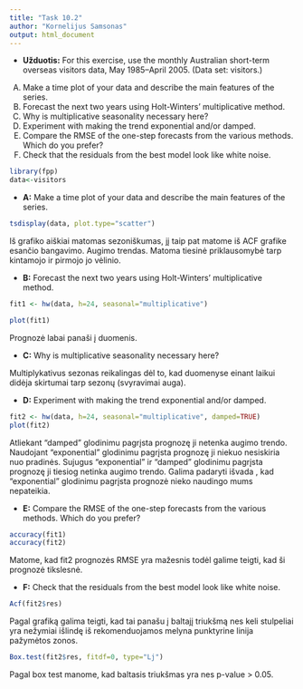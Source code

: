 ```yaml
---
title: "Task 10.2"
author: "Kornelijus Samsonas"
output: html_document
---
```


* **Užduotis:**  For this exercise, use the monthly Australian short-term overseas visitors data, May 1985–April 2005. (Data set: visitors.)
(A) Make a time plot of your data and describe the main features of the series.
(B) Forecast the next two years using Holt-Winters’ multiplicative method.
(C) Why is multiplicative seasonality necessary here?
(D) Experiment with making the trend exponential and/or damped.
(E) Compare the RMSE of the one-step forecasts from the various methods. Which do you prefer?
(F) Check that the residuals from the best model look like white noise.

```r
library(fpp)
data<-visitors
```

* **A:** Make a time plot of your data and describe the main features of the series.

```r
tsdisplay(data, plot.type="scatter")
```

Iš grafiko aiškiai matomas sezoniškumas, jį taip pat matome iš ACF grafike esančio bangavimo. Augimo trendas. Matoma tiesinė priklausomybė tarp kintamojo ir pirmojo jo vėlinio.

* **B:** Forecast the next two years using Holt-Winters’ multiplicative method.

```r

fit1 <- hw(data, h=24, seasonal="multiplicative")

plot(fit1)
```

Prognozė labai panaši į duomenis.

* **C:** Why is multiplicative seasonality necessary here?

Multiplykativus sezonas reikalingas dėl to, kad duomenyse einant laikui didėja skirtumai tarp sezonų (svyravimai auga).

* **D:** Experiment with making the trend exponential and/or damped.

```r
fit2 <- hw(data, h=24, seasonal="multiplicative", damped=TRUE)
plot(fit2)
```

Atliekant "damped" glodinimu pagrįsta prognozę ji netenka augimo trendo. 
Naudojant "exponential" glodinimu pagrįsta prognozę ji niekuo nesiskiria nuo pradinės. 
Sujugus "exponential" ir "damped" glodinimu pagrįsta prognozę ji tiesiog netinka augimo trendo.
Galima padaryti išvada , kad "exponential" glodinimu pagrįsta prognozė nieko naudingo mums nepateikia.

* **E:** Compare the RMSE of the one-step forecasts from the various methods. Which do you prefer?

```r
accuracy(fit1)
accuracy(fit2)
```

Matome, kad fit2 prognozės RMSE yra mažesnis todėl galime teigti, kad ši prognozė tikslesnė. 

* **F:** Check that the residuals from the best model look like white noise.

```r
Acf(fit2$res)
```

Pagal grafiką galima teigti, kad tai panašu į baltajį triukšmą nes keli stulpeliai yra nežymiai išlindę iš rekomenduojamos melyna punktyrine linija pažymėtos zonos.

```r
Box.test(fit2$res, fitdf=0, type="Lj")
```

Pagal box test manome, kad baltasis triukšmas yra nes p-value > 0.05.
